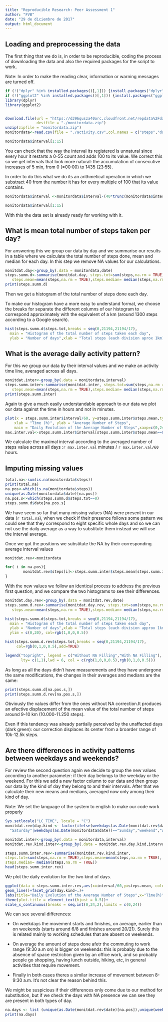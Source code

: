 ```yaml
---
title: "Reproducible Research: Peer Assessment 1"
author: "FVB"
date: "29 de diciembre de 2017"
output: html_document
---
```

## Loading and preprocessing the data

The first thing that we do is, in order to be reproducible, coding the process
of downloading the data and also the required packages for the script to work.

Note: In order to make the reading clear, information or warning messages are turned off.

```r

if (!("dplyr" %in% installed.packages()[,1])) {install.packages("dplyr")}
if (!("ggplot2" %in% installed.packages()[,1])) {install.packages("ggplot2")}
library(dplyr)
library(ggplot2)


download.file(url = "https://d396qusza40orc.cloudfront.net/repdata%2Fdata%2Factivity.zip",
              destfile = "./monitordata.zip")
unzip(zipfile = "monitordata.zip")
monitordata<-read.csv(file = "./activity.csv",col.names = c("steps","date","interval"))

monitordata$interval[1:15]
```



You can check that the way the interval its registered is unnatural since 
every hour it restarts a 0-55 count and adds 100 to its value. We correct this
so we get intervals that look more natural: the accumulation of
consecutive increases of 5 min, from 0 (=00:00) to 1435 (23:55).

In order to do this what we do its an arithmetical operation in which we substract
40 from the number it has for every multiple of 100 that its value contains.

```r
monitordata$interval <-monitordata$interval-(40*trunc(monitordata$interval/100))

monitordata$interval[1:15]
```

With this the data set is already ready for working with it.

## What is mean total number of steps taken per day?

For answering this we group our data by day and we summarise our results in a table
where we calculate the total number of steps done, mean and median for each day. 
In this step we remove NA values for our calculations.
```r
monitdat.day<-group_by(.data = monitordata,date)
steps.summ.d<-summarise(monitdat.day, steps.tot=sum(steps,na.rm = TRUE),
   steps.mean=mean(steps,na.rm = TRUE),steps.median= median(steps,na.rm = TRUE))
print(steps.summ.d)
```
Then we get a histogram of the total number of steps done each day.

To make our histogram have a more easy to understand format, we choose the
breaks for separate the different columns of our histogram to correspond approximately with 
the equivalent of a km (around 1300 steps according to a Google search).
```r
hist(steps.summ.d$steps.tot,breaks = seq(0,21194,21194/17), 
  main = "Histogram of the total number of steps taken each day",
  ylab = "Number of days",xlab = "Total steps (each division aprox 1km)")
```


## What is the average daily activity pattern?

 For this we group our data by their interval values and we make an activity 
 time line, averaged across all days.
```r
monitdat.inter<-group_by(.data = monitordata,interval)
steps.summ.inter<-summarise(monitdat.inter, steps.tot=sum(steps,na.rm = TRUE),
   steps.mean=mean(steps,na.rm = TRUE),steps.median= median(steps,na.rm = TRUE))
print(steps.summ.inter)
```
Again to give a much easily understandable approach to our data we plot our data
against the time in hours and not in minutes.
```r
plot(x = steps.summ.inter$interval/60, y=steps.summ.inter$steps.mean,type = "l",
    xlab = "Time (h)", ylab = "Average Number of Steps",
    main = "Daily Evolution of the Average Number of Steps",xaxp=c(0,24,12))
max.inter.val<-steps.summ.inter$interval[steps.summ.inter$steps.mean==max(steps.summ.inter$steps.mean)]
```

We calculate the maximal interval according to the averaged number of steps value across all days :`r max.inter.val` minutes / `r max.inter.val/60` hours.

## Imputing missing values

```r
total.na<-sum(is.na(monitordata$steps))
print(total.na)
na.pos<-which(is.na(monitordata$steps))
unique(as.Date(monitordata$date)[na.pos])
na.pos.s<-which(steps.summ.d$steps.tot==0)
steps.summ.d$date[na.pos.s]
```

We have seem so far that many missing values (NA) were present in our data (`r total.na`),
when we check if their presence follows some pattern we could see that they 
correspond to eight specific whole days and so we can not use the daily average as a
way to substitute them instead we will use the interval average.

Once we got the positions we substitute the NA by their corresponding average 
interval values
```r
monitdat.rev<-monitordata

for( i in na.pos){
        monitdat.rev$steps[i]<-steps.summ.inter$steps.mean[steps.summ.inter$interval == monitordata$interval[i]]
}
```
With the new values we follow an identical process to address the previous 
first question, and we compare the two histograms to see their differences.
```r
monitdat.day.rev<-group_by(.data = monitdat.rev,date)
steps.summ.d.rev<-summarise(monitdat.day.rev, steps.tot=sum(steps,na.rm = TRUE),
   steps.mean=mean(steps,na.rm = TRUE),steps.median= median(steps,na.rm = TRUE))

hist(steps.summ.d$steps.tot,breaks = seq(0,21194,21194/17), 
  main = "Histogram of the total number of steps taken each day",
  ylab = "Number of days",xlab = "Total steps (each division approx 1km)",
  ylim = c(0,20), col=rgb(1,0,0,0.5))

hist(steps.summ.d.rev$steps.tot,breaks = seq(0,21194,21194/17), 
     col=rgb(0,1,0,0.5),add=TRUE)

legend("topright", legend = c("Without NA Filling","With NA Filling"),
       lty= c(1,1),lwd = 6, col = c(rgb(1,0,0,0.5),rgb(0,1,0,0.5)))
```

As long as all the days didn't have measurements and they have undergone the
same modifications, the changes in their averages and medians are the same:
```r
print(steps.summ.d[na.pos.s,])
print(steps.summ.d.rev[na.pos.s,])
```

Obviously the values differ from the ones without NA correction.It produces an
efective displacement of the mean value of the total number of steps around 9-10
km (10.000-11.250 steps). 

Even if this tendency was already partially perceived by the unaffected days (dark green):
our correction displaces its center from a broarder range of 10k-12.5k steps. 


## Are there differences in activity patterns between weekdays and weekends?

 For review the second question again we decide to group the new values 
 according to another parameter: if their day belongs to the weekday or the weekend.
 For this we add a new factor column to our data and then group our data by the 
 kind of day they belong to and their intervals. After that we calculate their 
 new means and medians, averaged now only among their kind of day.
 
 Note: We set the language of the system to english to make our code work properly

```r
Sys.setlocale("LC_TIME", locale = "C")
monitdat.rev$day.kind <- factor(ifelse(weekdays(as.Date(monitdat.rev$date))==
  "Saturday"|weekdays(as.Date(monitordata$date))=="Sunday","weekend","weekday"))

monitdat.inter<-group_by(.data = monitordata,interval)
monitdat.rev.kind.inter<-group_by(.data = monitdat.rev,day.kind,interval)

steps.summ.inter.rev<-summarise(monitdat.rev.kind.inter, 
steps.tot=sum(steps,na.rm = TRUE),steps.mean=mean(steps,na.rm = TRUE),
steps.median= median(steps,na.rm = TRUE))
head(steps.summ.inter.rev)
```

We plot the daily evolution for the two kind of days.
```r
ggplot(data = steps.summ.inter.rev,aes(x=interval/60,y=steps.mean, colour=day.kind))+
geom_line()+facet_grid(day.kind~.)+
labs(title="Daily Evolution of the Average Number of Steps",x="Time(h)",y="Average Number of Steps")+
theme(plot.title = element_text(hjust = 0.5))+
scale_x_continuous(breaks = seq.int(0,24,2),limits = c(0,24))
```

We can see several differences:

- On weekdays the movement starts and finishes, on average, earlier than on weekends
(starts around 6/8 and finishes around 20/21).
Surely this is related mainly to working schedules that are absent on weekends.

- On average the amount of steps done afetr the commuting to work range (9:30 a.m on)
is bigger on weekends: this is probably due to the absence of space restriction
given by an office work, and so probably people go shopping, having lunch outside,
hiking, etc, in general activities that require movement.

- Finally in both cases theres a similar increase of movement between 8-9:30 a.m. 
It's not clear the reason behind this.


We might be suspicious if their differences only come due to our method for 
substitution, but if we check the days with NA presence we can see they are 
present in both types of day.

```r
na.days <- list (unique(as.Date(monitdat.rev$date)[na.pos]),unique(weekdays(as.Date(monitdat.rev$date))[na.pos]))
print(na.days)
```